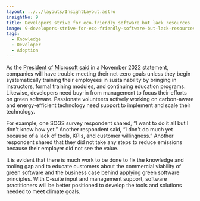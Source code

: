 ```yaml
---
layout: ../../layouts/InsightLayout.astro
insightNo: 9
title: Developers strive for eco-friendly software but lack resources
image: 9-developers-strive-for-eco-friendly-software-but-lack-resources.png
tags:
  - Knowledge
  - Developer
  - Adoption
---
```


As the [President of Microsoft said](https://money.usnews.com/investing/news/articles/2022-11-02/microsofts-president-warns-of-talent-shortage-for-tackling-climate-change) in a November 2022 statement, companies will have trouble meeting their net-zero goals unless they begin systematically training their employees in sustainability by bringing in instructors, formal training modules, and continuing education programs. Likewise, developers need buy-in from management to focus their efforts on green software. Passionate volunteers actively working on carbon-aware and energy-efficient technology need support to implement and scale their technology.

For example, one SOGS survey respondent shared, “I want to do it all but I don't know how yet.” Another respondent said, “I don't do much yet because of a lack of tools, KPIs, and customer willingness.” Another respondent shared that they did not take any steps to reduce emissions because their employer did not see the value.

It is evident that there is much work to be done to fix the knowledge and tooling gap and to educate customers about the commercial viability of green software and the business case behind applying green software principles. With C-suite input and management support, software practitioners will be better positioned to develop the tools and solutions needed to meet climate goals.
